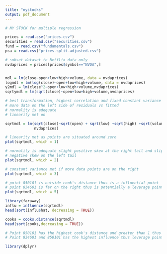 ---
title: "nystocks"
output: pdf_document
---

```{r}

# NY STOCK for multiple regression

prices = read.csv("prices.csv")
securities = read.csv("securities.csv")
fund = read.csv("fundamentals.csv")
psa = read.csv("prices-split-adjusted.csv")

# subset dataset to Netflix data only
nvdaprices = prices[prices$symbol=="NVDA",]


mdl = lm(close~open+low+high+volume, data = nvdaprices)
logmdl = lm(log(close)~open+low+high+volume, data = nvdaprices)
y2mdl = lm(close^2~open+low+high+volume,nvdaprices)
sqrtymdl = lm(sqrt(close)~open+low+high+volume,nvdaprices)

# best transformation, highest correlation and fixed constant variance
# more data on the left side of residuals vs fitted
# normality is adequate
# linearity met on 

sqrtmdl = lm(sqrt(close)~sqrt(open) + sqrt(low) +sqrt(high) +sqrt(volume), 
             nvdaprices)

# linearity met as points are situated around zero
plot(sqrtmdl, which = 1)

# normality is adequate slight positive skew at the right tail and slight
# negative skew on the left tail
plot(sqrtmdl, which = 2)

# constant variance met if more data points are on the right
plot(sqrtmdl, which = 3)

# point 850101 is outside cook's distance thus is a influential point
# point 834601 is far on the right thus is potentially a leverage point
plot(sqrtmdl, which = 5)

library(faraway)
influ = influence(sqrtmdl)
head(sort(influ$hat, decreasing = TRUE))

cooks = cooks.distance(sqrtmdl)
head(sort(cooks,decreasing = TRUE))

# Point 850101 has the highest cook's distance and greater than 1 thus influential
# Point 834601 and 850101 has the highest influence thus leverage point

library(dplyr)

```

